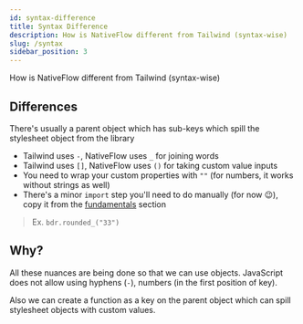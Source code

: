 ```yaml
---
id: syntax-difference
title: Syntax Difference
description: How is NativeFlow different from Tailwind (syntax-wise)
slug: /syntax
sidebar_position: 3
---
```


How is NativeFlow different from Tailwind (syntax-wise)

## Differences

There's usually a parent object which has sub-keys which spill the stylesheet object from the library

- Tailwind uses `-`, NativeFlow uses `_` for joining words
- Tailwind uses `[]`, NativeFlow uses `()` for taking custom value inputs
- You need to wrap your custom properties with `""` (for numbers, it works without strings as well)
- There's a minor `import` step you'll need to do manually (for now 😉), copy it from the [fundamentals](/docs/fundamentals) section

> Ex. `bdr.rounded_("33")`

## Why?

All these nuances are being done so that we can use objects. 
JavaScript does not allow using hyphens (`-`), numbers (in the first position of key).

Also we can create a function as a key on the parent object which can spill stylesheet objects with custom values.


